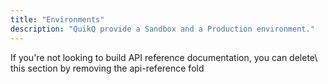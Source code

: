 ```yaml
---
title: "Environments"
description: "QuikQ provide a Sandbox and a Production environment."
---
```


<Note>
  If you're not looking to build API reference documentation, you can delete\
  this section by removing the api-reference fold
</Note>